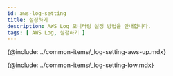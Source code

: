```yaml
---
id: aws-log-setting
title: 설정하기
description: AWS Log 모니터링 설정 방법을 안내합니다. 
tags: [ AWS Log, 설정하기 ]
---
```


{@include: ../common-items/_log-setting-aws-up.mdx}
 
{@include: ../common-items/_log-setting-low.mdx} 